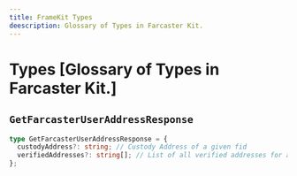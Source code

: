 ```yaml
---
title: FrameKit Types
deescription: Glossary of Types in Farcaster Kit.
---
```


# Types [Glossary of Types in Farcaster Kit.]

## `GetFarcasterUserAddressResponse`

```ts
type GetFarcasterUserAddressResponse = {
  custodyAddress?: string; // Custody Address of a given fid
  verifiedAddresses?: string[]; // List of all verified addresses for a given fid
};
```
